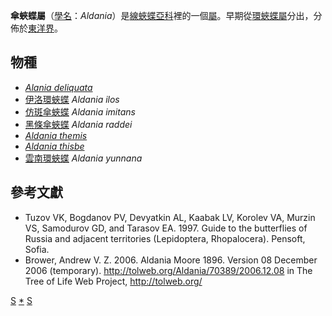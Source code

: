 {{noteTA|G1=Butterfly}}
{{Automatic Taxobox
| taxon = Aldania
| authority = Moore, 1896
| image = Aldania thisbe.jpg
| image_caption = ''ldania thisbe''
| type_species = [[黑條傘蛺蝶|黑條傘蛺蝶]]<br />''Diadema raddei''
| type_species_authority = Bremer, 1861
| subdivision_ranks = 物種
| subdivision = 共7種，詳見正文。
}}

'''傘蛺蝶屬'''（[[學名|學名]]：''Aldania''）是[[線蛺蝶亞科|線蛺蝶亞科]]裡的一個[[屬_(生物)|屬]]。早期從[[環蛺蝶屬|環蛺蝶屬]]分出，分佈於[[東洋界|東洋界]]。

== 物種 ==
* ''[[Alania_deliquata|Alania deliquata]]''
* [[伊洛環蛺蝶|伊洛環蛺蝶]] ''Aldania ilos''
* [[仿斑傘蛺蝶|仿斑傘蛺蝶]] ''Aldania imitans''
* [[黑條傘蛺蝶|黑條傘蛺蝶]] ''Aldania raddei''
* ''[[Aldania_themis|Aldania themis]]''
* ''[[Aldania_thisbe|Aldania thisbe]]''
* [[雲南環蛺蝶|雲南環蛺蝶]] ''Aldania yunnana''

== 參考文獻 ==
* Tuzov VK, Bogdanov PV, Devyatkin AL, Kaabak LV, Korolev VA, Murzin VS, Samodurov GD, and Tarasov EA. 1997. Guide to the butterflies of Russia and adjacent territories (Lepidoptera, Rhopalocera). Pensoft, Sofia.
* Brower, Andrew V. Z. 2006. Aldania Moore 1896. Version 08 December 2006 (temporary). http://tolweb.org/Aldania/70389/2006.12.08 {{Wayback|url=http://tolweb.org/Aldania/70389/2006.12.08 |date=20191201000939 }} in The Tree of Life Web Project, http://tolweb.org/ {{Wayback|url=http://tolweb.org/ |date=20110515100516 }}

{{Commons category|Aldania}}

{{線蛺蝶亞科}}
{{Taxonbar}}
[[Category:環蛺蝶族|S]]
[[Category:傘蛺蝶屬|*]]
[[Category:_1896年描述的分类群|S]]